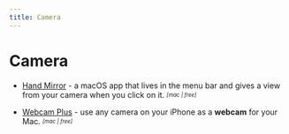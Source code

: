 ```yaml
---
title: Camera
---
```


# Camera

- [Hand Mirror](https://handmirror.app/) - a macOS app that lives in the menu bar and gives a view from your camera when you click on it. <sub><sup>*[mac | free]*</sup></sub>

- [Webcam Plus](https://webcamplus.app/) - use any camera on your iPhone as a **webcam** for your Mac. <sub><sup>*[mac | free]*</sup></sub>
